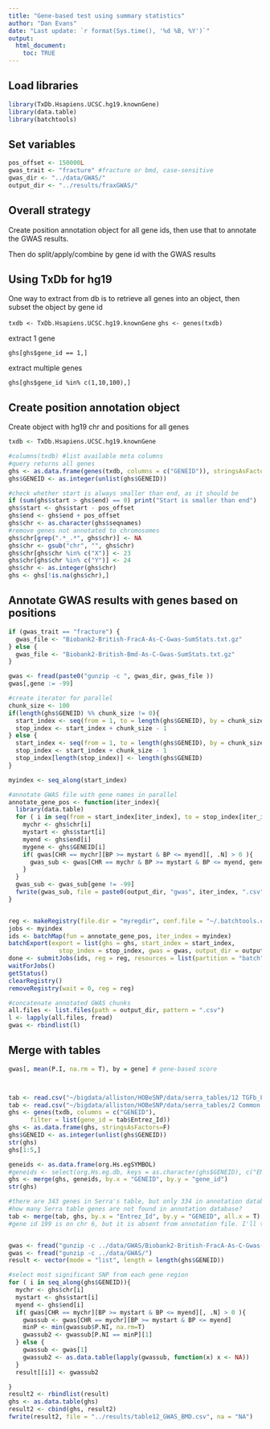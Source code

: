 ```yaml
---
title: "Gene-based test using summary statistics"
author: "Dan Evans"
date: "Last update: `r format(Sys.time(), '%d %B, %Y')`"
output: 
  html_document:
    toc: TRUE
---
```


## Load libraries
```r
library(TxDb.Hsapiens.UCSC.hg19.knownGene)
library(data.table)
library(batchtools)
```

## Set variables
```r

pos_offset <- 150000L
gwas_trait <- "fracture" #fracture or bmd, case-sensitive
gwas_dir <- "../data/GWAS/"
output_dir <- "../results/fraxGWAS/"

```

## Overall strategy

Create position annotation object for all gene ids, then use that to annotate the GWAS results.

Then do split/apply/combine by gene id with the GWAS results

## Using TxDb for hg19

One way to extract from db is to retrieve all genes into an object, then subset the object by gene id

`txdb <- TxDb.Hsapiens.UCSC.hg19.knownGene`
`ghs <- genes(txdb)`

extract 1 gene

`ghs[ghs$gene_id == 1,]`

extract multiple genes

`ghs[ghs$gene_id %in% c(1,10,100),]`


## Create position annotation object

Create object with hg19 chr and positions for all genes

```r
txdb <- TxDb.Hsapiens.UCSC.hg19.knownGene

#columns(txdb) #list available meta columns
#query returns all genes
ghs <- as.data.frame(genes(txdb, columns = c("GENEID")), stringsAsFactors = F)
ghs$GENEID <- as.integer(unlist(ghs$GENEID))

#check whether start is always smaller than end, as it should be
if (sum(ghs$start > ghs$end) == 0) print("Start is smaller than end") 
ghs$start <- ghs$start - pos_offset
ghs$end <- ghs$end + pos_offset
ghs$chr <- as.character(ghs$seqnames)
#remove genes not annotated to chromosomes
ghs$chr[grep(".*_.*", ghs$chr)] <- NA
ghs$chr <- gsub("chr", "", ghs$chr)
ghs$chr[ghs$chr %in% c("X")] <- 23
ghs$chr[ghs$chr %in% c("Y")] <- 24
ghs$chr <- as.integer(ghs$chr)
ghs <- ghs[!is.na(ghs$chr),]

```


## Annotate GWAS results with genes based on positions

```r

if (gwas_trait == "fracture") {
  gwas_file <- "Biobank2-British-FracA-As-C-Gwas-SumStats.txt.gz"
} else {
  gwas_file <- "Biobank2-British-Bmd-As-C-Gwas-SumStats.txt.gz"
}

gwas <- fread(paste0("gunzip -c ", gwas_dir, gwas_file ))
gwas[,gene := -99]

#create iterator for parallel
chunk_size <- 100
if(length(ghs$GENEID) %% chunk_size != 0){
  start_index <- seq(from = 1, to = length(ghs$GENEID), by = chunk_size)
  stop_index <- start_index + chunk_size - 1 
} else {
  start_index <- seq(from = 1, to = length(ghs$GENEID), by = chunk_size)
  stop_index <- start_index + chunk_size - 1 
  stop_index[length(stop_index)] <- length(ghs$GENEID)
}

myindex <- seq_along(start_index)

#annotate GWAS file with gene names in parallel
annotate_gene_pos <- function(iter_index){
  library(data.table)
  for ( i in seq(from = start_index[iter_index], to = stop_index[iter_index], by = 1)){
    mychr <- ghs$chr[i]
    mystart <- ghs$start[i]
    myend <- ghs$end[i]
    mygene <- ghs$GENEID[i]
    if( gwas[CHR == mychr][BP >= mystart & BP <= myend][, .N] > 0 ){
      gwas_sub <- gwas[CHR == mychr & BP >= mystart & BP <= myend, gene := mygene]
    } 
  }
  gwas_sub <- gwas_sub[gene != -99]
  fwrite(gwas_sub, file = paste0(output_dir, "gwas", iter_index, ".csv"))
}


reg <- makeRegistry(file.dir = "myregdir", conf.file = "~/.batchtools.conf.R")
jobs <- myindex
ids <- batchMap(fun = annotate_gene_pos, iter_index = myindex)
batchExport(export = list(ghs = ghs, start_index = start_index, 
			  stop_index = stop_index, gwas = gwas, output_dir = output_dir))
done <- submitJobs(ids, reg = reg, resources = list(partition = "batch", walltime = 180, ntasks = 1, ncpus = 1, memory = 10240))
waitForJobs()
getStatus()
clearRegistry()
removeRegistry(wait = 0, reg = reg)

#concatenate annotated GWAS chunks
all.files <- list.files(path = output_dir, pattern = ".csv")
l <- lapply(all.files, fread)
gwas <- rbindlist(l)

```


## Merge with tables

```r
gwas[, mean(P.I, na.rm = T), by = gene] # gene-based score



tab <- read.csv("~/bigdata/alliston/HOBeSNP/data/serra_tables/12 TGFb_FDR 0_1.csv", header= T, stringsAsFactors=F)
tab <- read.csv("~/bigdata/alliston/HOBeSNP/data/serra_tables/2 Common DE Aging TGFb.csv", header= T, stringsAsFactors=F)
ghs <- genes(txdb, columns = c("GENEID"),
      filter = list(gene_id = tab$Entrez_Id))
ghs <- as.data.frame(ghs, stringsAsFactors=F)
ghs$GENEID <- as.integer(unlist(ghs$GENEID))
str(ghs)
ghs[1:5,]

geneids <- as.data.frame(org.Hs.egSYMBOL)
#geneids <- select(org.Hs.eg.db, keys = as.character(ghs$GENEID), c("ENTREZID", "GENENAME"), keytype)
ghs <- merge(ghs, geneids, by.x = "GENEID", by.y = "gene_id")
str(ghs)

#there are 343 genes in Serra's table, but only 334 in annotation database
#how many Serra table genes are not found in annotation database?
tab <- merge(tab, ghs, by.x = "Entrez_Id", by.y = "GENEID", all.x = T)
#gene id 199 is on chr 6, but it is absent from annotation file. I'll try a few other files later.


gwas <- fread("gunzip -c ../data/GWAS/Biobank2-British-FracA-As-C-Gwas-SumStats.txt.gz")
gwas <- fread("gunzip -c ../data/GWAS/")
result <- vector(mode = "list", length = length(ghs$GENEID))

#select most significant SNP from each gene region
for ( i in seq_along(ghs$GENEID)){
  mychr <- ghs$chr[i]
  mystart <- ghs$start[i]
  myend <- ghs$end[i]
  if( gwas[CHR == mychr][BP >= mystart & BP <= myend][, .N] > 0 ){
    gwassub <- gwas[CHR == mychr][BP >= mystart & BP <= myend]
    minP <- min(gwassub$P.NI, na.rm=T)
    gwassub2 <- gwassub[P.NI == minP][1]
  } else {
    gwassub <- gwas[1]
    gwassub2 <- as.data.table(lapply(gwassub, function(x) x <- NA))
  }
  result[[i]] <- gwassub2

}
result2 <- rbindlist(result)
ghs <- as.data.table(ghs)
result2 <- cbind(ghs, result2)
fwrite(result2, file = "../results/table12_GWAS_BMD.csv", na = "NA")

```




